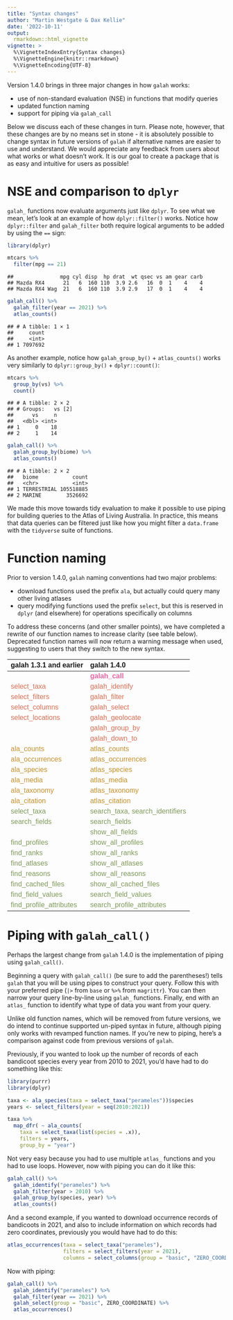 ```yaml
---
title: "Syntax changes"
author: "Martin Westgate & Dax Kellie"
date: '2022-10-11'
output:
  rmarkdown::html_vignette
vignette: >
  %\VignetteIndexEntry{Syntax changes}
  %\VignetteEngine{knitr::rmarkdown}
  %\VignetteEncoding{UTF-8}
---
```


Version 1.4.0 brings in three major changes in how `galah` works:
  
- use of non-standard evaluation (NSE) in functions that modify queries
- updated function naming
- support for piping via `galah_call`
  
Below we discuss each of these changes in turn. Please note, however, that these 
changes are by no means set in stone - it is absolutely possible to 
change syntax in future versions of `galah` if alternative names are easier to 
use and understand. We would appreciate any feedback from users about what works 
or what doesn't work. It is our goal to create a package that is as easy and 
intuitive for users as possible!


# NSE and comparison to `dplyr`
`galah_` functions now evaluate arguments just like `dplyr`. To see what we mean, 
let's look at an example of how `dplyr::filter()` works. Notice how `dplyr::filter` 
and `galah_filter` both require logical arguments to be added by using the `==` sign:


```r
library(dplyr)

mtcars %>% 
  filter(mpg == 21)
```

```
##               mpg cyl disp  hp drat  wt qsec vs am gear carb
## Mazda RX4      21   6  160 110  3.9 2.6   16  0  1    4    4
## Mazda RX4 Wag  21   6  160 110  3.9 2.9   17  0  1    4    4
```

```r
galah_call() %>% 
  galah_filter(year == 2021) %>% 
  atlas_counts()
```

```
## # A tibble: 1 × 1
##     count
##     <int>
## 1 7097692
```

As another example, notice how `galah_group_by()` + `atlas_counts()` works very 
similarly to `dplyr::group_by()` + `dplyr::count()`:


```r
mtcars %>% 
  group_by(vs) %>% 
  count()
```

```
## # A tibble: 2 × 2
## # Groups:   vs [2]
##      vs     n
##   <dbl> <int>
## 1     0    18
## 2     1    14
```

```r
galah_call() %>%
  galah_group_by(biome) %>%
  atlas_counts()
```

```
## # A tibble: 2 × 2
##   biome           count
##   <chr>           <int>
## 1 TERRESTRIAL 105518885
## 2 MARINE        3526692
```

We made this move towards tidy evaluation to make it possible to use 
piping for building queries to the Atlas of Living Australia. In practice, this 
means that data queries can be filtered just like how you might 
filter a `data.frame` with the `tidyverse` suite of functions. 


# Function naming
Prior to version 1.4.0, `galah` naming conventions had two major problems:

- download functions used the prefix `ala`, but actually could query many other living atlases
- query modifying functions used the prefix `select`, but this is reserved in `dplyr` (and elsewhere) for operations specifically on columns

To address these concerns (and other smaller points), we have completed a 
rewrite of our function names to increase clarity (see table below).
Deprecated function names will now return a warning message when used, suggesting
to users that they switch to the new syntax. 

<table class="table lightable-paper" style='width: auto !important; margin-left: auto; margin-right: auto; font-family: "Arial Narrow", arial, helvetica, sans-serif; margin-left: auto; margin-right: auto;'>
 <thead>
  <tr>
   <th style="text-align:left;"> galah 1.3.1 and earlier </th>
   <th style="text-align:left;"> galah 1.4.0 </th>
  </tr>
 </thead>
<tbody>
  <tr>
   <td style="text-align:left;font-weight: bold;color: #f064a4 !important;">  </td>
   <td style="text-align:left;font-weight: bold;color: #f064a4 !important;"> galah_call </td>
  </tr>
  <tr>
   <td style="text-align:left;color: #E06E53 !important;"> select_taxa </td>
   <td style="text-align:left;color: #E06E53 !important;"> galah_identify </td>
  </tr>
  <tr>
   <td style="text-align:left;color: #E06E53 !important;"> select_filters </td>
   <td style="text-align:left;color: #E06E53 !important;"> galah_filter </td>
  </tr>
  <tr>
   <td style="text-align:left;color: #E06E53 !important;"> select_columns </td>
   <td style="text-align:left;color: #E06E53 !important;"> galah_select </td>
  </tr>
  <tr>
   <td style="text-align:left;color: #E06E53 !important;"> select_locations </td>
   <td style="text-align:left;color: #E06E53 !important;"> galah_geolocate </td>
  </tr>
  <tr>
   <td style="text-align:left;color: #E06E53 !important;">  </td>
   <td style="text-align:left;color: #E06E53 !important;"> galah_group_by </td>
  </tr>
  <tr>
   <td style="text-align:left;color: #E06E53 !important;">  </td>
   <td style="text-align:left;color: #E06E53 !important;"> galah_down_to </td>
  </tr>
  <tr>
   <td style="text-align:left;color: #E06E53 !important;color: #c7902a !important;"> ala_counts </td>
   <td style="text-align:left;color: #E06E53 !important;color: #c7902a !important;"> atlas_counts </td>
  </tr>
  <tr>
   <td style="text-align:left;color: #c7902a !important;"> ala_occurrences </td>
   <td style="text-align:left;color: #c7902a !important;"> atlas_occurrences </td>
  </tr>
  <tr>
   <td style="text-align:left;color: #c7902a !important;"> ala_species </td>
   <td style="text-align:left;color: #c7902a !important;"> atlas_species </td>
  </tr>
  <tr>
   <td style="text-align:left;color: #c7902a !important;"> ala_media </td>
   <td style="text-align:left;color: #c7902a !important;"> atlas_media </td>
  </tr>
  <tr>
   <td style="text-align:left;color: #c7902a !important;"> ala_taxonomy </td>
   <td style="text-align:left;color: #c7902a !important;"> atlas_taxonomy </td>
  </tr>
  <tr>
   <td style="text-align:left;color: #c7902a !important;"> ala_citation </td>
   <td style="text-align:left;color: #c7902a !important;"> atlas_citation </td>
  </tr>
  <tr>
   <td style="text-align:left;color: #7f9959 !important;"> select_taxa </td>
   <td style="text-align:left;color: #7f9959 !important;"> search_taxa, search_identifiers </td>
  </tr>
  <tr>
   <td style="text-align:left;color: #7f9959 !important;"> search_fields </td>
   <td style="text-align:left;color: #7f9959 !important;"> search_fields </td>
  </tr>
  <tr>
   <td style="text-align:left;color: #7f9959 !important;">  </td>
   <td style="text-align:left;color: #7f9959 !important;"> show_all_fields </td>
  </tr>
  <tr>
   <td style="text-align:left;color: #7f9959 !important;"> find_profiles </td>
   <td style="text-align:left;color: #7f9959 !important;"> show_all_profiles </td>
  </tr>
  <tr>
   <td style="text-align:left;color: #7f9959 !important;"> find_ranks </td>
   <td style="text-align:left;color: #7f9959 !important;"> show_all_ranks </td>
  </tr>
  <tr>
   <td style="text-align:left;color: #7f9959 !important;"> find_atlases </td>
   <td style="text-align:left;color: #7f9959 !important;"> show_all_atlases </td>
  </tr>
  <tr>
   <td style="text-align:left;color: #7f9959 !important;"> find_reasons </td>
   <td style="text-align:left;color: #7f9959 !important;"> show_all_reasons </td>
  </tr>
  <tr>
   <td style="text-align:left;color: #7f9959 !important;"> find_cached_files </td>
   <td style="text-align:left;color: #7f9959 !important;"> show_all_cached_files </td>
  </tr>
  <tr>
   <td style="text-align:left;color: #7f9959 !important;"> find_field_values </td>
   <td style="text-align:left;color: #7f9959 !important;"> search_field_values </td>
  </tr>
  <tr>
   <td style="text-align:left;color: #7f9959 !important;"> find_profile_attributes </td>
   <td style="text-align:left;color: #7f9959 !important;"> search_profile_attributes </td>
  </tr>
</tbody>
</table>

# Piping with `galah_call()`

Perhaps the largest change from `galah` 1.4.0 is the implementation of piping 
using `galah_call()`. 

Beginning a query with `galah_call()` (be sure to add the parentheses!) tells 
`galah` that you will be using pipes to construct your query. Follow this with 
your preferred pipe (`|>` from `base` or `%>%` from `magrittr`). You can then 
narrow your query line-by-line using `galah_` functions. Finally, end with an 
`atlas_` function to identify what type of data you want from your query.  
  
Unlike old function names, which will be removed from future versions, we do intend to 
continue supported un-piped syntax in future, although piping only works with 
revamped function names. If you're new to piping, here's a comparison against
code from previous versions of `galah`.

Previously, if you wanted to look up the number of records of each bandicoot 
species every year from 2010 to 2021, you'd have had to do 
something like this:
  

```r
library(purrr)
library(dplyr)

taxa <- ala_species(taxa = select_taxa("perameles"))$species
years <- select_filters(year = seq(2010:2021))

taxa %>%
  map_dfr( ~ ala_counts(
    taxa = select_taxa(list(species = .x)),
    filters = years,
    group_by = "year")
```
  
Not very easy because you had to use multiple `atlas_` functions and you had to 
use loops. However, now with piping you can do it like this:


```r
galah_call() %>%
  galah_identify("perameles") %>%
  galah_filter(year > 2010) %>%
  galah_group_by(species, year) %>%
  atlas_counts()
```

And a second example, if you wanted to download occurrence records of bandicoots 
in 2021, and also to include information on which records had zero coordinates, 
previously you would have had to do this:
  



```r
atlas_occurrences(taxa = select_taxa("perameles"),
                  filters = select_filters(year = 2021),
                  columns = select_columns(group = "basic", "ZERO_COORDINATE"))
```

Now with piping:


```r
galah_call() %>%
  galah_identify("perameles") %>%
  galah_filter(year == 2021) %>%
  galah_select(group = "basic", ZERO_COORDINATE) %>%
  atlas_occurrences()
```
